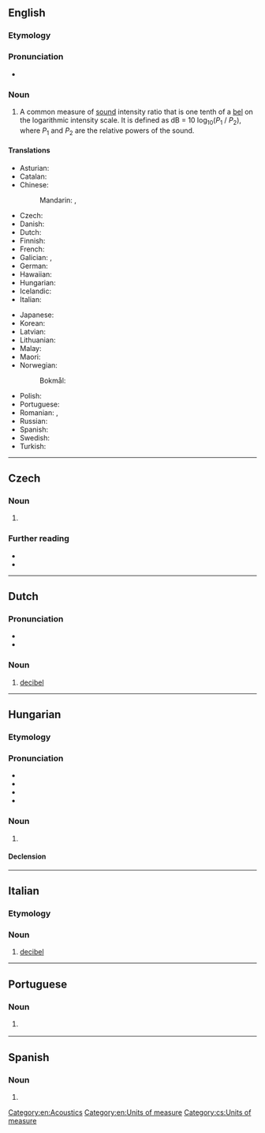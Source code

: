{{also|décibel}}
==English==
{{wikipedia}}

===Etymology===
{{prefix|en|deci|bel}}

===Pronunciation===
* {{a|GenAm}} {{IPA|en|/ˈdɛsɪbɛl/|/ˈdɛsɪbəl/}}

===Noun===
{{en-noun}}

# A common measure of [[sound]] intensity ratio that is one tenth of a [[bel]] on the logarithmic intensity scale. It is defined as dB = 10 log<sub>10</sub>(''P''<sub>1</sub> / ''P''<sub>2</sub>), where ''P''<sub>1</sub> and ''P''<sub>2</sub> are the relative powers of the sound.

====Translations====
{{trans-top|a common measure of sound intensity}}
* Asturian: {{t|ast|decibeliu|m}}
* Catalan: {{t|ca|decibel|m}}
* Chinese:
*: Mandarin: {{t+|cmn|分貝|sc=Hani}}, {{t+|cmn|分贝|tr=fēnbèi|sc=Hani}}
* Czech: {{t+|cs|decibel|m}}
* Danish: {{t|da|decibel|c}}
* Dutch: {{t+|nl|decibel|m}}
* Finnish: {{t+|fi|desibeli}}
* French: {{t+|fr|décibel|m}}
* Galician: {{t|gl|decibel|m}}, {{t|gl|decibelio|m}}
* German: {{t+|de|Dezibel|n}}
* Hawaiian: {{t|haw|ikakani}}
* Hungarian: {{t+|hu|decibel}}
* Icelandic: {{t+|is|desibel|n}}
* Italian: {{t+|it|decibel|m}}
{{trans-mid}}
* Japanese: {{t|ja|デシベル|tr=deshiberu|sc=Jpan}}
* Korean: {{t|ko|데시벨}}
* Latvian: {{t|lv|decibels|m}}
* Lithuanian: {{t|lt|decibelas|m}}
* Malay: {{t|ms|desibel}}
* Maori: {{t|mi|wae paoro}}
* Norwegian:
*: Bokmål: {{t|nb|decibel}}
* Polish: {{t+|pl|decybel|m}}
* Portuguese: {{t+|pt|decibel|m}}
* Romanian: {{t|ro|decibeli|m-p}}, {{t+|ro|decibel|m}}
* Russian: {{t+|ru|децибе́л|m}}
* Spanish: {{t+|es|decibelio|m}}
* Swedish: {{t+|sv|decibel|n}}
* Turkish: {{t+|tr|desibel}}
{{trans-bottom}}

[[Category:en:Acoustics]]
[[Category:en:Units of measure]]

----

==Czech==

===Noun===
{{cs-noun|g=m}}

# {{l|en|decibel}} {{gloss|unit of sound intensity ratio}}

===Further reading===
* {{R:KNLA}}
* {{R:SSJC}}

[[Category:cs:Units of measure]]

----

==Dutch==

===Pronunciation===
* {{IPA|nl|/ˈdeːsibɛl/}}
* {{audio|nl|Nl-decibel.ogg|Audio}}

===Noun===
{{nl-noun|m|-s|decibeltje}}

# [[#English|decibel]]

----

==Hungarian==

===Etymology===
{{compound|hu|deci-|bel|pos=noun}}

===Pronunciation===
* {{hu-IPA}}
* {{audio|hu|Hu-decibel.ogg|Audio}}
* {{hyphenation|hu|de|ci|bel}}
* {{rhymes|hu|ɛl}}

===Noun===
{{hu-noun|ek}}

# {{l|en|decibel}}

====Declension====
{{hu-infl-nom|decibele|e|-}}{{hu-pos-etek|decibel|j|jei}}

----

==Italian==

===Etymology===
{{etyl|en|it}} {{m|en|decibel}}

===Noun===
{{it-noun|m|-}}

# [[#English|decibel]]

----

==Portuguese==

===Noun===
{{pt-noun|m|decibéis}}

# {{l|en|decibel}} {{gloss|a common measure of sound intensity}}

----

==Spanish==

===Noun===
{{es-noun|m|decibeles}}

# {{alternative form of|es|decibelio}}